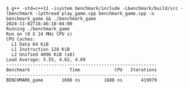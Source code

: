 ```
$ g++ -std=c++11 -isystem benchmark/include -Lbenchmark/build/src -lbenchmark -lpthread play_game.cpp benchmark_game.cpp -o benchmark_game && ./benchmark_game
2024-11-02T16:46:18-04:00
Running ./benchmark_game
Run on (8 X 24 MHz CPU s)
CPU Caches:
  L1 Data 64 KiB
  L1 Instruction 128 KiB
  L2 Unified 4096 KiB (x8)
Load Average: 5.55, 4.62, 4.69
---------------------------------------------------------
Benchmark               Time             CPU   Iterations
---------------------------------------------------------
BENCHMARK_game       1698 ns         1688 ns       419979

```